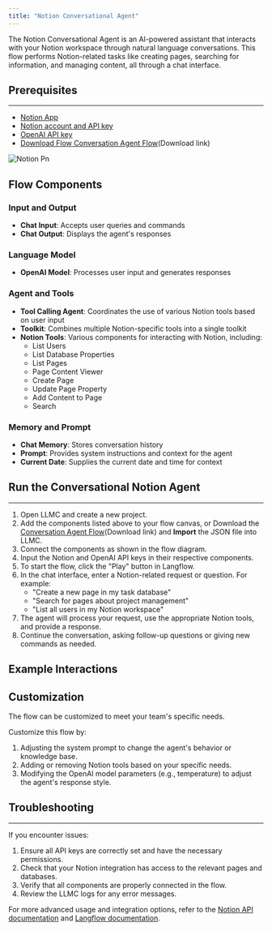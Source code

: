```yaml
---
title: "Notion Conversational Agent"
---
```


The Notion Conversational Agent is an AI-powered assistant that interacts with your Notion workspace through natural language conversations. This flow performs Notion-related tasks like creating pages, searching for information, and managing content, all through a chat interface.

## **Prerequisites**[**​**](https://docs.langflow.org/integrations/notion/notion-agent-conversational#prerequisites)

---

- [Notion App](/Integrations/Notion/notion-setup)
- [Notion account and API key](https://www.notion.so/my-integrations)
- [OpenAI API key](https://platform.openai.com/account/api-keys)
- [Download Flow Conversation Agent Flow](https://docs.langflow.org/assets/files/Conversational_Notion_Agent-29ab60cb11e52e7bbb1a4917f4799629.json)(Download link)

![Notion Pn](/images/notion.png)

## **Flow Components**[**​**](https://docs.langflow.org/integrations/notion/notion-agent-conversational#flow-components)

### **Input and Output**[**​**](https://docs.langflow.org/integrations/notion/notion-agent-conversational#input-and-output)

- **Chat Input**: Accepts user queries and commands
- **Chat Output**: Displays the agent's responses

### **Language Model**

- **OpenAI Model**: Processes user input and generates responses

### **Agent and Tools**[**​**](https://docs.langflow.org/integrations/notion/notion-agent-conversational#agent-and-tools)

- **Tool Calling Agent**: Coordinates the use of various Notion tools based on user input
- **Toolkit**: Combines multiple Notion-specific tools into a single toolkit
- **Notion Tools**: Various components for interacting with Notion, including:
  - List Users
  - List Database Properties
  - List Pages
  - Page Content Viewer
  - Create Page
  - Update Page Property
  - Add Content to Page
  - Search

### **Memory and Prompt**

- **Chat Memory**: Stores conversation history
- **Prompt**: Provides system instructions and context for the agent
- **Current Date**: Supplies the current date and time for context

## **Run the Conversational Notion Agent**[**​**](https://docs.langflow.org/integrations/notion/notion-agent-conversational#run-the-conversational-notion-agent)

---

1. Open LLMC and create a new project.
2. Add the components listed above to your flow canvas, or Download the [Conversation Agent Flow](https://docs.langflow.org/assets/files/Conversational_Notion_Agent-29ab60cb11e52e7bbb1a4917f4799629.json)(Download link) and **Import** the JSON file into LLMC.
3. Connect the components as shown in the flow diagram.
4. Input the Notion and OpenAI API keys in their respective components.
5. To start the flow, click the "Play" button in Langflow.
6. In the chat interface, enter a Notion-related request or question. For example:
   - "Create a new page in my task database"
   - "Search for pages about project management"
   - "List all users in my Notion workspace"
7. The agent will process your request, use the appropriate Notion tools, and provide a response.
8. Continue the conversation, asking follow-up questions or giving new commands as needed.

## **Example Interactions**

## **Customization**

The flow can be customized to meet your team's specific needs.

Customize this flow by:

1. Adjusting the system prompt to change the agent's behavior or knowledge base.
2. Adding or removing Notion tools based on your specific needs.
3. Modifying the OpenAI model parameters (e.g., temperature) to adjust the agent's response style.

## **Troubleshooting**[**​**](https://docs.langflow.org/integrations/notion/notion-agent-conversational#troubleshooting)

---

If you encounter issues:

1. Ensure all API keys are correctly set and have the necessary permissions.
2. Check that your Notion integration has access to the relevant pages and databases.
3. Verify that all components are properly connected in the flow.
4. Review the LLMC logs for any error messages.

For more advanced usage and integration options, refer to the [Notion API documentation](https://developers.notion.com/) and [Langflow documentation](/welcome).
